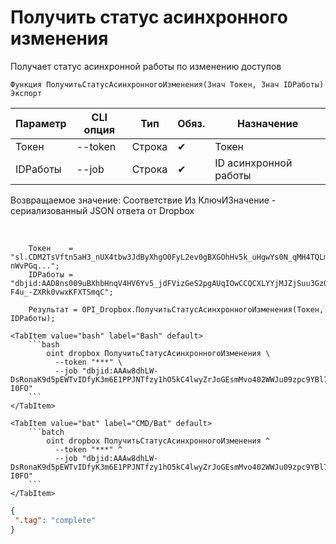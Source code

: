 ﻿---
sidebar_position: 5
---


# Получить статус асинхронного изменения
 Получает статус асинхронной работы по изменению доступов



`Функция ПолучитьСтатусАсинхронногоИзменения(Знач Токен, Знач IDРаботы) Экспорт`

  | Параметр | CLI опция | Тип | Обяз. | Назначение |
  |-|-|-|-|-|
  | Токен | --token | Строка | &#x2714; | Токен |
  | IDРаботы | --job | Строка | &#x2714; | ID асинхронной работы |

  
  Возвращаемое значение:   Соответствие Из КлючИЗначение - сериализованный JSON ответа от Dropbox

<br/>




```bsl title="Пример использования для 1С:Предприятие/OneScript"
    Токен    = "sl.CDM2TsVftn5aH3_nUX4tbw3JdByXhgO0FyL2ev0gBXGOhHv5k_uHgwYs0N_qMH4TQLm-nWvPGq...";
    IDРаботы = "dbjid:AAD8ns009uBXhbHnqV4HV6Yv5_jdFVizGeS2pgAUqIOwCCQCXLYYjMJZjSuu3Gz0Nw-F4u_-ZXRk0vwxKFXTSmqC";

    Результат = OPI_Dropbox.ПолучитьСтатусАсинхронногоИзменения(Токен, IDРаботы);
```
    

 <Tabs>
  
    <TabItem value="bash" label="Bash" default>
        ```bash
            oint dropbox ПолучитьСтатусАсинхронногоИзменения \
              --token "***" \
              --job "dbjid:AAAw8dhLW-DsRonaK9d5pEWTvIDfyK3m6E1PPJNTfzy1hO5kC4lwyZrJoGEsmMvo402WWJu09zpc9YBl7a3-I0FO"
        ```
    </TabItem>
  
    <TabItem value="bat" label="CMD/Bat" default>
        ```batch
            oint dropbox ПолучитьСтатусАсинхронногоИзменения ^
              --token "***" ^
              --job "dbjid:AAAw8dhLW-DsRonaK9d5pEWTvIDfyK3m6E1PPJNTfzy1hO5kC4lwyZrJoGEsmMvo402WWJu09zpc9YBl7a3-I0FO"
        ```
    </TabItem>
</Tabs>


```json title="Результат"
{
 ".tag": "complete"
}
```
